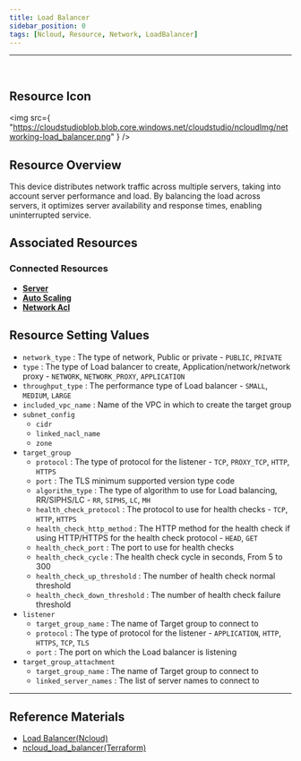 ```yaml
---
title: Load Balancer
sidebar_position: 0
tags: [Ncloud, Resource, Network, LoadBalancer]
---
```


<hr />
<br />

## Resource Icon

<img
    src={
        "https://cloudstudioblob.blob.core.windows.net/cloudstudio/ncloudImg/networking-load_balancer.png"
    }
/>

## Resource Overview

This device distributes network traffic across multiple servers, taking into account server performance and load. By balancing the load across servers, it optimizes server availability and response times, enabling uninterrupted service.

## Associated Resources

### Connected Resources

-   [**Server**](https://docs.cstudio.app/docs/resource/ncloud/Compute/Server)
-   [**Auto Scaling**](https://docs.cstudio.app/docs/resource/ncloud/Compute/AutoScaling)
-   [**Network Acl**](https://docs.cstudio.app/docs/resource/ncloud/Security/NetworkAcl)

## Resource Setting Values

-   `network_type` : The type of network, Public or private - `PUBLIC`, `PRIVATE`
-   `type` : The type of Load balancer to create, Application/network/network proxy - `NETWORK`, `NETWORK_PROXY`, `APPLICATION`
-   `throughput_type` : The performance type of Load balancer - `SMALL`, `MEDIUM`, `LARGE`
-   `included_vpc_name` : Name of the VPC in which to create the target group
-   `subnet_config`
    -   `cidr`
    -   `linked_nacl_name`
    -   `zone`
-   `target_group`
    -   `protocol` : The type of protocol for the listener - `TCP`, `PROXY_TCP`, `HTTP`, `HTTPS`
    -   `port` : The TLS minimum supported version type code
    -   `algorithm_type` : The type of algorithm to use for Load balancing, RR/SIPHS/LC - `RR`, `SIPHS`, `LC`, `MH`
    -   `health_check_protocol` : The protocol to use for health checks - `TCP`, `HTTP`, `HTTPS`
    -   `health_check_http_method` : The HTTP method for the health check if using HTTP/HTTPS for the health check protocol - `HEAD`, `GET`
    -   `health_check_port` : The port to use for health checks
    -   `health_check_cycle` : The health check cycle in seconds, From 5 to 300
    -   `health_check_up_threshold` : The number of health check normal threshold
    -   `health_check_down_threshold` : The number of health check failure threshold
-   `listener`
    -   `target_group_name` : The name of Target group to connect to
    -   `protocol` : The type of protocol for the listener - `APPLICATION`, `HTTP`, `HTTPS`, `TCP`, `TLS`
    -   `port` : The port on which the Load balancer is listening
-   `target_group_attachment`
    -   `target_group_name` : The name of Target group to connect to
    -   `linked_server_names` : The list of server names to connect to

---

## Reference Materials

-   [Load Balancer(Ncloud)](https://www.ncloud.com/product/networking/loadBalancer)
-   [ncloud_load_balancer(Terraform)](https://registry.terraform.io/providers/NaverCloudPlatform/ncloud/latest/docs/resources/load_balancer)
